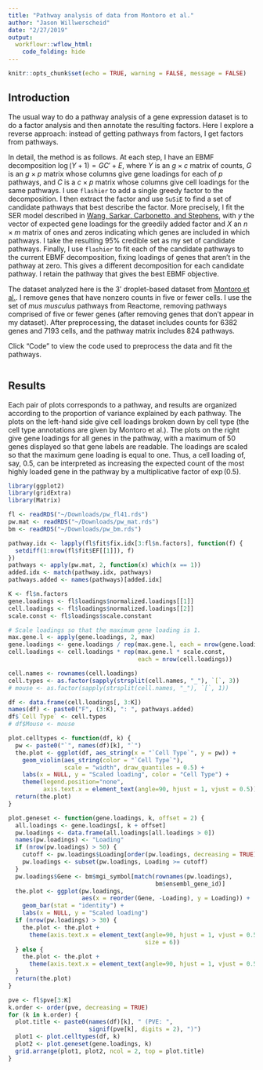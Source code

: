 ```yaml
---
title: "Pathway analysis of data from Montoro et al."
author: "Jason Willwerscheid"
date: "2/27/2019"
output: 
  workflowr::wflow_html:
    code_folding: hide
---
```


```r
knitr::opts_chunk$set(echo = TRUE, warning = FALSE, message = FALSE)
```

## Introduction

The usual way to do a pathway analysis of a gene expression dataset is to do a factor analysis and then annotate the resulting factors. Here I explore a reverse approach: instead of getting pathways from factors, I get factors from pathways.

In detail, the method is as follows. At each step, I have an EBMF decomposition $\log(Y + 1) = GC' + E$, where $Y$ is an $g \times c$ matrix of counts, $G$ is an $g \times p$ matrix whose columns give gene loadings for each of $p$ pathways, and $C$ is a $c \times p$ matrix whose columns give cell loadings for the same pathways. I use `flashier` to add a single greedy factor to the decomposition. I then extract the factor and use `SuSiE` to find a set of candidate pathways that best describe the factor. More precisely, I fit the SER model described in [Wang, Sarkar, Carbonetto, and Stephens](https://www.biorxiv.org/content/biorxiv/early/2018/12/19/501114.full.pdf), with $y$ the vector of expected gene loadings for the greedily added factor and $X$ an $n \times m$ matrix of ones and zeros indicating which genes are included in which pathways. I take the resulting 95% credible set as my set of candidate pathways. Finally, I use `flashier` to fit each of the candidate pathways to the current EBMF decomposition, fixing loadings of genes that aren't in the pathway at zero. This gives a different decomposition for each candidate pathway. I retain the pathway that gives the best EBMF objective.

The dataset analyzed here is the 3' droplet-based dataset from [Montoro et al.](https://www.nature.com/articles/s41586-018-0393-7). I remove genes that have nonzero counts in five or fewer cells. I use the set of *mus musculus* pathways from Reactome, removing pathways comprised of five or fewer genes (after removing genes that don't appear in my dataset). After preprocessing, the dataset includes counts for 6382 genes and 7193 cells, and the pathway matrix includes 824 pathways.

Click "Code" to view the code used to preprocess the data and fit the pathways.
```r
```

## Results

Each pair of plots corresponds to a pathway, and results are organized according to the proportion of variance explained by each pathway. The plots on the left-hand side give cell loadings broken down by cell type (the cell type annotations are given by Montoro et al.). The plots on the right give gene loadings for all genes in the pathway, with a maximum of 50 genes displayed so that gene labels are readable. The loadings are scaled so that the maximum gene loading is equal to one. Thus, a cell loading of, say, 0.5, can be interpreted as increasing the expected count of the most highly loaded gene in the pathway by a multiplicative factor of $\exp(0.5)$.

```r
library(ggplot2)
library(gridExtra)
library(Matrix)

fl <- readRDS("~/Downloads/pw_fl41.rds")
pw.mat <- readRDS("~/Downloads/pw_mat.rds")
bm <- readRDS("~/Downloads/pw_bm.rds")

pathway.idx <- lapply(fl$fit$fix.idx[3:fl$n.factors], function(f) {
  setdiff(1:nrow(fl$fit$EF[[1]]), f)
})
pathways <- apply(pw.mat, 2, function(x) which(x == 1))
added.idx <- match(pathway.idx, pathways)
pathways.added <- names(pathways)[added.idx]

K <- fl$n.factors
gene.loadings <- fl$loadings$normalized.loadings[[1]]
cell.loadings <- fl$loadings$normalized.loadings[[2]]
scale.const <- fl$loadings$scale.constant

# Scale loadings so that the maximum gene loading is 1.
max.gene.l <- apply(gene.loadings, 2, max)
gene.loadings <- gene.loadings / rep(max.gene.l, each = nrow(gene.loadings))
cell.loadings <- cell.loadings * rep(max.gene.l * scale.const, 
                                     each = nrow(cell.loadings))

cell.names <- rownames(cell.loadings)
cell.types <- as.factor(sapply(strsplit(cell.names, "_"), `[`, 3))
# mouse <- as.factor(sapply(strsplit(cell.names, "_"), `[`, 1))

df <- data.frame(cell.loadings[, 3:K])
names(df) <- paste0("F", (3:K), ": ", pathways.added)
df$`Cell Type` <- cell.types
# df$Mouse <- mouse

plot.celltypes <- function(df, k) {
  pw <- paste0("`", names(df)[k], "`")
  the.plot <- ggplot(df, aes_string(x = "`Cell Type`", y = pw)) +
    geom_violin(aes_string(color = "`Cell Type`"),
                scale = "width", draw_quantiles = 0.5) +
    labs(x = NULL, y = "Scaled loading", color = "Cell Type") +
    theme(legend.position="none",
          axis.text.x = element_text(angle=90, hjust = 1, vjust = 0.5))
  return(the.plot)
}

plot.geneset <- function(gene.loadings, k, offset = 2) {
  all.loadings <- gene.loadings[, k + offset]
  pw.loadings <- data.frame(all.loadings[all.loadings > 0])
  names(pw.loadings) <- "Loading"
  if (nrow(pw.loadings) > 50) {
    cutoff <- pw.loadings$Loading[order(pw.loadings, decreasing = TRUE)[50]]
    pw.loadings <- subset(pw.loadings, Loading >= cutoff)
  }
  pw.loadings$Gene <- bm$mgi_symbol[match(rownames(pw.loadings),
                                          bm$ensembl_gene_id)]
  the.plot <- ggplot(pw.loadings, 
                     aes(x = reorder(Gene, -Loading), y = Loading)) +
    geom_bar(stat = "identity") +
    labs(x = NULL, y = "Scaled loading")
  if (nrow(pw.loadings) > 30) {
    the.plot <- the.plot + 
      theme(axis.text.x = element_text(angle=90, hjust = 1, vjust = 0.5, 
                                       size = 6)) 
  } else {
    the.plot <- the.plot + 
      theme(axis.text.x = element_text(angle=90, hjust = 1, vjust = 0.5)) 
  }
  return(the.plot)
}

pve <- fl$pve[3:K]
k.order <- order(pve, decreasing = TRUE)
for (k in k.order) {
  plot.title <- paste0(names(df)[k], " (PVE: ", 
                       signif(pve[k], digits = 2), ")")
  plot1 <- plot.celltypes(df, k)
  plot2 <- plot.geneset(gene.loadings, k)
  grid.arrange(plot1, plot2, ncol = 2, top = plot.title)
}
```
